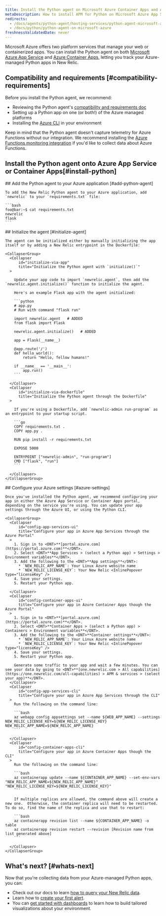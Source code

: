 ```yaml
---
title: Install the Python agent on Microsoft Azure Container Apps and App Service
metaDescription: How to install APM for Python on Microsoft Azure App Services and Container Apps.
redirects:
  - /docs/agents/python-agent/hosting-services/python-agent-microsoft-azure
  - /docs/python/python-agent-on-microsoft-azure
freshnessValidatedDate: never
---
```


Microsoft Azure offers two platform services that manage your web or containerized apps. You can install the Python agent on both [Microsoft Azure App Service](https://learn.microsoft.com/en-us/azure/app-service/overview) and [Azure Container Apps](https://learn.microsoft.com/en-us/azure/container-apps/overview), letting you track your Azure-managed Python apps in New Relic.

## Compatibility and requirements [#compatibility-requirements]

Before you install the Python agent, we recommend: 

* Reviewing the Python agent's [compatibility and requirements doc](/docs/agents/python-agent/getting-started/compatibility-requirements-python-agent)
* Setting up a Python app on one (or both!) of the Azure managed platforms
* Installing the [Azure CLI](https://learn.microsoft.com/en-us/cli/azure/install-azure-cli-macos) in your environment

Keep in mind that the Python agent doesn't capture telemetry for Azure Functions without our integration. We recommend installing the [Azure Functions monitoring integration](/docs/infrastructure/microsoft-azure-integrations/azure-integrations-list/azure-functions-monitoring-integration/) if you'd like to collect data about Azure Functions.

## Install the Python agent onto Azure App Service or Container Apps[#install-python]

<Steps>
  <Step>
    ## Add the Python agent to your Azure application [#add-python-agent]

    To add the New Relic Python agent to your Azure application, add `newrelic` to your `requirements.txt` file:

    ```bash
    foo@bar:~$ cat requirements.txt 
    newrelic
    flask
    ```

  </Step>
  <Step>
    ## Initialize the agent [#initialize-agent]

    The agent can be initialized either by manually initializing the app itself or by adding a New Relic entrypoint in the Dockerfile:

    <CollapserGroup>
      <Collapser
          id="initialize-via-app"
          title="Initialize the Python agent with `initialize()`"
      >
        
        Update your app code to import `newrelic.agent`, then add the `newrelic.agent.initialize()` function to initialize the agent. 

        Here's an example Flask app with the agent initialized:

        ```python
        # app.py
        # Run with command "flask run"

        import newrelic.agent   # ADDED
        from flask import Flask

        newrelic.agent.initialize()   # ADDED

        app = Flask(__name__)

        @app.route('/')
        def hello_world():
            return "Hello, fellow humans!"

        if __name__ == '__main__':
            app.run()
        ```

      </Collapser>
      <Collapser
          id="initialize-via-dockerfile"
          title="Initialize the Python agent through the Dockerfile"
      >
        
        If you're using a Dockerfile, add `newrelic-admin run-program` as an entrypoint to your startup script.

        ```go
        COPY requirements.txt .
        COPY app.py .

        RUN pip install -r requirements.txt

        EXPOSE 5000

        ENTRYPOINT ["newrelic-admin", "run-program"]
        CMD ["flask", "run"]
        ```

      </Collapser>
    </CollapserGroup>

  </Step>
  <Step>
    ## Configure your Azure settings [#azure-settings]

    Once you've installed the Python agent, we recommend configuring your app in either the Azure App Service or Container Apps portal, depending on the service you're using. You can update your app settings through the Azure UI, or using the Python CLI. 

    <CollapserGroup>
      <Collapser
          id="config-app-services-ui"
          title="Configure your app in Azure App Services through the Azure Portal"
      >
        1. Sign in to <DNT>**[portal.azure.com](https://portal.azure.com)**</DNT>.
        2. Select <DNT>**App Services > (select a Python app) > Settings > Environment variables**</DNT>.
        3. Add the following to the <DNT>**App settings**</DNT>:
          * `NEW_RELIC_APP_NAME`: Your Linux Azure website name
          * `NEW_RELIC_LICENSE_KEY`: Your New Relic <InlinePopover type="licenseKey" />
        4. Save your settings.
        5. Restart your Python app.

      </Collapser>
      <Collapser
          id="config-container-apps-ui"
          title="Configure your app in Azure Container Apps though the Azure Portal"
      >
        1. Sign in to <DNT>**[portal.azure.com](https://portal.azure.com)**</DNT>.
        2. Select <DNT>**Container Apps > (select a Python app) > Containers > Environment variables**</DNT>.
        3. Add the following to the <DNT>**Container settings**</DNT>:
          * `NEW_RELIC_APP_NAME`: Your Linux Azure website name
          * `NEW_RELIC_LICENSE_KEY`: Your New Relic <InlinePopover type="licenseKey" />
        4. Save your settings.
        5. Restart your Python app.

        Generate some traffic to your app and wait a few minutes. You can see your data by going to <DNT>**[one.newrelic.com > All capabilities](https://one.newrelic.com/all-capabilities) > APM & services > (select your app)**</DNT>.
      </Collapser>
      <Collapser
          id="config-app-services-cli"
          title="Configure your app in Azure App Services through the CLI"
      >
        Run the following on the command line: 

        ```bash
        az webapp config appsettings set --name ${WEB_APP_NAME} --settings NEW_RELIC_LICENSE_KEY=${NEW_RELIC_LICENSE_KEY} NEW_RELIC_APP_NAME=${NEW_RELIC_APP_NAME}
        ```

      </Collapser>
      <Collapser
          id="config-container-apps-cli"
          title="Configure your app in Azure Container Apps though the CLI"
      >
        Run the following on the command line:

        ```bash
        az containerapp update --name ${CONTAINER_APP_NAME} --set-env-vars "NEW_RELIC_APP_NAME=${NEW_RELIC_APP_NAME}" "NEW_RELIC_LICENSE_KEY=${NEW_RELIC_LICENSE_KEY}"
        ```

        If multiple replicas are allowed, the command above will create a new one.  Otherwise, the container replica will need to be restarted. To do so, find the name of the replica and use that to restart:

        ```bash
        az containerapp revision list --name ${CONTAINER_APP_NAME} -o table
        az containerapp revision restart --revision [Revision name from list generated above]
        ```

      </Collapser>
    </CollapserGroup>
  </Step>
</Steps>

## What's next? [#whats-next]

Now that you're collecting data from your Azure-managed Python apps, you can:

* Check out our docs to learn [how to query your New Relic data](/docs/query-your-data/explore-query-data/get-started/introduction-querying-new-relic-data).
* Learn how to [create your first alert](/docs/alerts/create-alert/create-alert-condition/alert-conditions).
* You can [get started with dashboards](/docs/query-your-data/explore-query-data/dashboards/introduction-dashboards) to learn how to build tailored visualizations about your environment.
